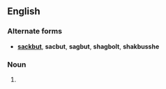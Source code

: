 {{wikipedia|Sackbut}}
==English==

===Alternate forms===
* '''[[sackbut]]''', '''sacbut''', '''sagbut''', '''shagbolt''', '''shakbusshe'''

===Noun===
{{en-noun}}

# {{alternate spelling of|sackbut}}